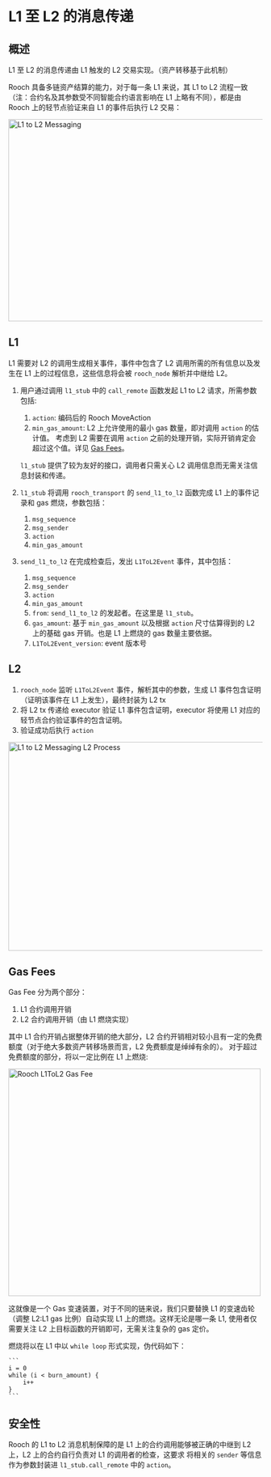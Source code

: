 # L1 至 L2 的消息传递

## 概述

L1 至 L2 的消息传递由 L1 触发的 L2 交易实现。（资产转移基于此机制）

Rooch 具备多链资产结算的能力，对于每一条 L1 来说，其 L1 to L2 流程一致（注：合约名及其参数受不同智能合约语言影响在 L1 上略有不同），都是由 Rooch 上的轻节点验证来自 L1 的事件后执行 L2 交易：

<img alt="L1 to L2 Messaging" height="400" src="/docs/l1tol2.jpeg" width="800"/>

## L1

L1 需要对 L2 的调用生成相关事件，事件中包含了 L2 调用所需的所有信息以及发生在 L1 上的过程信息，这些信息将会被 `rooch_node` 解析并中继给 L2。

1. 用户通过调用 `l1_stub` 中的 `call_remote` 函数发起 L1 to L2 请求，所需参数包括:
   1. `action`: 编码后的 Rooch MoveAction
   2. `min_gas_amount`: L2 上允许使用的最小 gas 数量，即对调用 `action` 的估计值。
      考虑到 L2 需要在调用 `action` 之前的处理开销，实际开销肯定会超过这个值。详见 [Gas Fees](#gas-fees)。

   `l1_stub` 提供了较为友好的接口，调用者只需关心 L2 调用信息而无需关注信息封装和传递。

2. `l1_stub` 将调用 `rooch_transport` 的 `send_l1_to_l2` 函数完成 L1 上的事件记录和 gas 燃烧，参数包括：
   1. `msg_sequence`
   2. `msg_sender`
   3. `action`
   4. `min_gas_amount`

3. `send_l1_to_l2` 在完成检查后，发出 `L1ToL2Event` 事件，其中包括：
   1. `msg_sequence`
   2. `msg_sender`
   3. `action`
   4. `min_gas_amount`
   5. `from`: `send_l1_to_l2` 的发起者。在这里是 `l1_stub`。
   6. `gas_amount`: 基于 `min_gas_amount` 以及根据 `action` 尺寸估算得到的 L2 上的基础 gas 开销。也是 L1 上燃烧的 gas 数量主要依据。
   7. `L1ToL2Event_version`: event 版本号

## L2

1. `rooch_node` 监听 `L1ToL2Event` 事件，解析其中的参数，生成 L1 事件包含证明（证明该事件在 L1 上发生），最终封装为 L2 tx
2. 将 L2 tx 传递给 executor 验证 L1 事件包含证明，executor 将使用 L1 对应的轻节点合约验证事件的包含证明。
3. 验证成功后执行 `action`

<img alt="L1 to L2 Messaging L2 Process" height="413" src="/docs/l1tol2_l2_process.jpeg" width="700"/>

## Gas Fees

Gas Fee 分为两个部分：

1. L1 合约调用开销
2. L2 合约调用开销（由 L1 燃烧实现）

其中 L1 合约开销占据整体开销的绝大部分，L2 合约开销相对较小且有一定的免费额度（对于绝大多数资产转移场景而言，L2 免费额度是绰绰有余的）。
对于超过免费额度的部分，将以一定比例在 L1 上燃烧:

<img alt="Rooch L1ToL2 Gas Fee" height="450" src="/docs/l1tol2_gas_fee.jpeg" width="500"/>

这就像是一个 Gas 变速装置，对于不同的链来说，我们只要替换 L1 的变速齿轮（调整 L2:L1 gas 比例）自动实现 L1 上的燃烧。这样无论是哪一条 L1, 使用者仅需要关注 L2
上目标函数的开销即可，无需关注复杂的 gas 定价。

燃烧将以在 L1 中以 `while loop` 形式实现，伪代码如下：

    ```
    i = 0
    while (i < burn_amount) {
        i++
    }
    ```

## 安全性

Rooch 的 L1 to L2 消息机制保障的是 L1 上的合约调用能够被正确的中继到 L2 上，L2 上的合约自行负责对 L1 的调用者的检查，这要求
将相关的 `sender` 等信息作为参数封装进 `l1_stub.call_remote` 中的 `action`。
